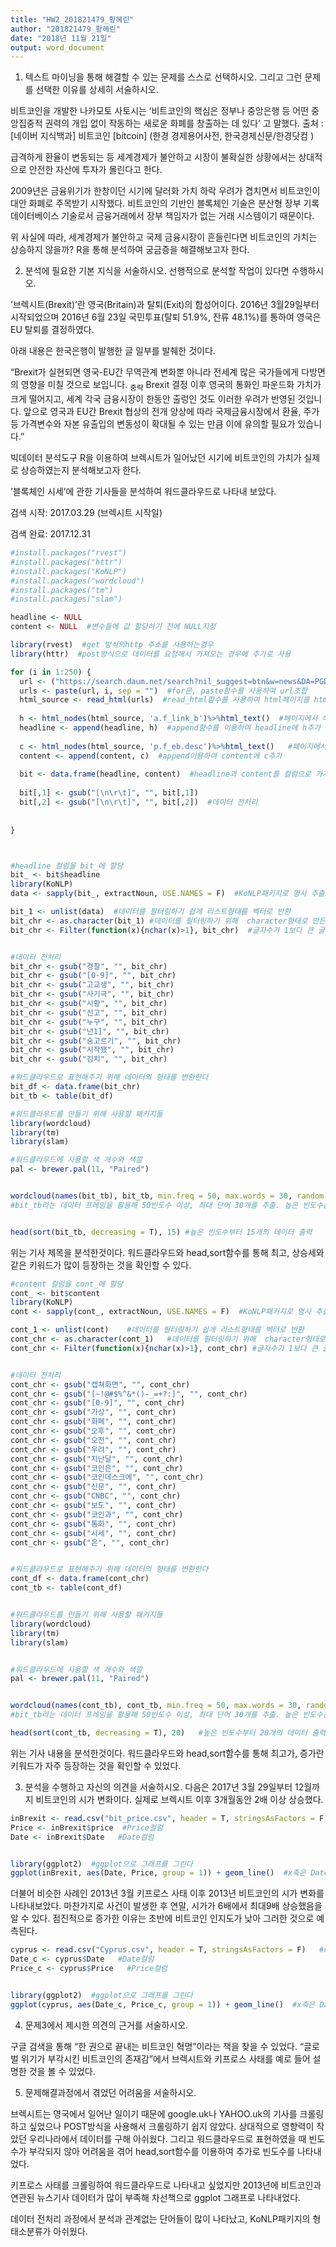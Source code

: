 ---
title: "HW2_201821479_황혜린"
author: "201821479_황혜린"
date: "2018년 11월 21일"
output: word_document
---


1) 텍스트 마이닝을 통해 해결할 수 있는 문제를 스스로 선택하시오. 그리고 그런 문제를 선택한 이유를 상세히 서술하시오.

비트코인을 개발한 나카모토 사토시는 
‘비트코인의 핵심은 정부나 중앙은행 등 어떤 중앙집중적 권력의 개입 없이 작동하는 새로운 화폐를 창출하는 데 있다’ 
고 말했다. 
출처 :[네이버 지식백과] 비트코인 [bitcoin] (한경 경제용어사전, 한국경제신문/한경닷컴 )

급격하게 환율이 변동되는 등 세계경제가 불안하고 시장이 불확실한 상황에서는 상대적으로 안전한 자산에 투자가 몰린다고 한다. 

2009년은 금융위기가 한창이던 시기에 달러화 가치 하락 우려가 겹치면서 비트코인이 대안 화폐로 주목받기 시작했다. 비트코인의 기반인 블록체인 기술은 분산형 장부 기록 데이터베이스 기술로서 금융거래에서 장부 책임자가 없는 거래 시스템이기 때문이다.

위 사실에 따라, 세계경제가 불안하고 국제 금융시장이 흔들린다면 비트코인의 가치는 상승하지 않을까? R을 통해 분석하여 궁금증을 해결해보고자 한다.




2) 분석에 필요한 기본 지식을 서술하시오. 선행적으로 분석할 작업이 있다면 수행하시오.

‘브렉시트(Brexit)’란 영국(Britain)과 탈퇴(Exit)의 합성어이다. 2016년 3월29일부터 시작되었으며 2016년 6월 23일 국민투표(탈퇴 51.9%, 잔류 48.1%)를 통하여 영국은 EU 탈퇴를 결정하였다.

아래 내용은 한국은행이 발행한 글 일부를 발췌한 것이다.

“Brexit가 실현되면 영국-EU간 무역관계 변화뿐 아니라 전세계 많은 국가들에게 다방면의 영향을 미칠 것으로 보입니다.   ~중략~   Brexit 결정 이후 영국의 통화인 파운드화 가치가 크게 떨어지고, 세계 각국 금융시장이 한동안 출렁인 것도 이러한 우려가 반영된 것입니다. 앞으로 영국과 EU간 Brexit 협상의 전개 양상에 따라 국제금융시장에서 환율, 주가 등 가격변수와 자본 유출입의 변동성이 확대될 수 있는 만큼 이에 유의할 필요가 있습니다.”

빅데이터 분석도구 R을 이용하여 브렉시트가 일어났던 시기에 비트코인의 가치가 실제로 상승하였는지 분석해보고자 한다. 

 ‘블록체인 시세’에 관한 기사들을 분석하여 워드클라우드로 나타내 보았다. 
 
검색 시작: 2017.03.29 (브렉시트 시작일)

검색 완료: 2017.12.31


```{r}
#install.packages("rvest")
#install.packages("httr")
#install.packages("KoNLP")
#install.packages("wordcloud")
#install.packages("tm")
#install.packages("slam")

headline <- NULL
content <- NULL  #변수들에 값 할당하기 전에 NULL지정 

library(rvest)  #get 방식의http 주소를 사용하는경우
library(httr)  #post방식으로 데이터를 요청해서 가져오는 경우에 추가로 사용

for (i in 1:250) {
  url <- ("https://search.daum.net/search?nil_suggest=btn&w=news&DA=PGD&cluster=y&q=%EB%B9%84%ED%8A%B8%EC%BD%94%EC%9D%B8+%EC%8B%9C%EC%84%B8&spacing=2&orgq=%EB%B9%84%ED%8A%B8%EC%BD%94%EC%9D%B8+tltp&sd=20170329000000&ed=20171231235959&period=u&p=")
  urls <- paste(url, i, sep = "")  #for문, paste함수를 사용하여 url조합
  html_source <- read_html(urls)  #read_html함수를 사용하여 html페이지를 html_sourse라는 변수에 저장
  
  h <- html_nodes(html_source, 'a.f_link_b')%>%html_text()  #페이지에서 헤드라인부분 셀렉터의 텍스트부분을 h에 저장 
  headline <- append(headline, h)  #append함수를 이용하여 headline에 h추가 
  
  c <- html_nodes(html_source, 'p.f_eb.desc')%>%html_text()   #페이지에서 기사부분 셀렉터의 텍스트부분을 c에 저장
  content <- append(content, c)  #append이용하여 content에 c추가 
  
  bit <- data.frame(headline, content)  #headline과 content를 컬럼으로 가지는 데이터프레임 bit 생성 
  
  bit[,1] <- gsub("[\n\r\t]", "", bit[,1])
  bit[,2] <- gsub("[\n\r\t]", "", bit[,2])  #데이터 전처리 
  
  
}



#headline 컬럼을 bit_에 할당  
bit_ <- bit$headline 
library(KoNLP)
data <- sapply(bit_, extractNoun, USE.NAMES = F)  #KoNLP패키지로 명사 추출 

bit_1 <- unlist(data)  #데이터를 필터링하기 쉽게 리스트형태를 벡터로 반환 
bit_chr <- as.character(bit_1) #데이터를 필터링하기 위해  character형태로 만든다 
bit_chr <- Filter(function(x){nchar(x)>1}, bit_chr)  #글자수가 1보다 큰 글자만 추출 


#데이터 전처리 
bit_chr <- gsub("경찰", "", bit_chr)
bit_chr <- gsub("[0-9]", "", bit_chr)
bit_chr <- gsub("고교생", "", bit_chr)
bit_chr <- gsub("사기극", "", bit_chr)
bit_chr <- gsub("시황", "", bit_chr)
bit_chr <- gsub("신고", "", bit_chr)
bit_chr <- gsub("누구", "", bit_chr)
bit_chr <- gsub("넌1]", "", bit_chr)
bit_chr <- gsub("숨고르기", "", bit_chr)
bit_chr <- gsub("시작됐", "", bit_chr)
bit_chr <- gsub("김치", "", bit_chr)

#워드클라우드로 표현해주기 위해 데이터의 형태를 변환한다 
bit_df <- data.frame(bit_chr)
bit_tb <- table(bit_df)

#워드클라우드를 만들기 위해 사용할 패키지들 
library(wordcloud)
library(tm)
library(slam)

#워드클라우드에 사용할 색 개수와 색깔 
pal <- brewer.pal(11, "Paired")


wordcloud(names(bit_tb), bit_tb, min.freq = 50, max.words = 30, random.order = F, scale = c(10, 0.8), colors = pal)
#bit_tb라는 데이터 프레임을 활용해 50빈도수 이상, 최대 단어 30개를 추출. 높은 빈도수를 가진 단어는 가운데에 두고 스케일을 크기에 맞게 조절한 후 위에서 고른 색을 대입.


head(sort(bit_tb, decreasing = T), 15) #높은 빈도수부터 15개의 데이터 출력 
```

위는 기사 제목을 분석한것이다. 
워드클라우드와 head,sort함수를 통해 최고, 상승세와 같은 키워드가 많이 등장하는 것을 확인할 수 있다.  

```{r}
#content 컬럼을 cont_에 할당  
cont_ <- bit$content
library(KoNLP)
cont <- sapply(cont_, extractNoun, USE.NAMES = F)  #KoNLP패키지로 명사 추출 

cont_1 <- unlist(cont)    #데이터를 필터링하기 쉽게 리스트형태를 벡터로 반환
cont_chr <- as.character(cont_1)   #데이터를 필터링하기 위해  character형태로 만든다
cont_chr <- Filter(function(x){nchar(x)>1}, cont_chr) #글자수가 1보다 큰 글자만 추출  


#데이터 전처리 
cont_chr <- gsub("캡쳐화면", "", cont_chr)
cont_chr <- gsub("[~!@#$%^&*()-_=+?:]", "", cont_chr)
cont_chr <- gsub("[0-9]", "", cont_chr)
cont_chr <- gsub("가상", "", cont_chr)
cont_chr <- gsub("화폐", "", cont_chr)
cont_chr <- gsub("오후", "", cont_chr)
cont_chr <- gsub("오전", "", cont_chr)
cont_chr <- gsub("우려", "", cont_chr)
cont_chr <- gsub("지난달", "", cont_chr)
cont_chr <- gsub("코인은", "", cont_chr)
cont_chr <- gsub("코인데스크에", "", cont_chr)
cont_chr <- gsub("신문", "", cont_chr)
cont_chr <- gsub("CNBC", "", cont_chr)
cont_chr <- gsub("보도", "", cont_chr)
cont_chr <- gsub("코인과", "", cont_chr)
cont_chr <- gsub("통화", "", cont_chr)
cont_chr <- gsub("시세", "", cont_chr)
cont_chr <- gsub("은", "", cont_chr)


#워드클라우드로 표현해주기 위해 데이터의 형태를 변환한다
cont_df <- data.frame(cont_chr)
cont_tb <- table(cont_df)


#워드클라우드를 만들기 위해 사용할 패키지들
library(wordcloud)
library(tm)
library(slam)


#워드클라우드에 사용할 색 개수와 색깔
pal <- brewer.pal(11, "Paired")


wordcloud(names(cont_tb), cont_tb, min.freq = 50, max.words = 30, random.order = F, scale = c(10, 1), colors = pal)
#bit_tb라는 데이터 프레임을 활용해 50빈도수 이상, 최대 단어 30개를 추출. 높은 빈도수를 가진 단어는 가운데에 두고 스케일을 크기에 맞게 조절한 후 위에서 고른 색을 대입.

head(sort(cont_tb, decreasing = T), 20)   #높은 빈도수부터 20개의 데이터 출력

```

위는 기사 내용을 분석한것이다. 워드클라우드와 head,sort함수를 통해
최고가, 증가란 키워드가 자주 등장하는 것을 확인할 수 있었다.



3) 분석을 수행하고 자신의 의견을 서술하시오.
다음은 2017년 3월 29일부터 12월까지 비트코인의 시가 변화이다. 실제로 브렉시트 이후 3개월동안 2배 이상 상승했다. 


```{r}
inBrexit <- read.csv("bit_price.csv", header = T, stringsAsFactors = F)  #csv파일을 읽어온다 
Price <- inBrexit$price  #Price컬럼 
Date <- inBrexit$Date   #Date컬럼 


library(ggplot2)  #ggplot으로 그래프를 그린다 
ggplot(inBrexit, aes(Date, Price, group = 1)) + geom_line()  #x축은 Date, y축은 Price, 이산으로 흩어진 숫자를 연속적으로 표현하기 위해 group=1을 사용한다. 선 그래프로 표현하였다.
```

더불어 비슷한 사례인 2013년 3월 키프로스 사태 이후 2013년 비트코인의 시가 변화를 나타내보았다. 마찬가지로 사건이 발생한 후 연말, 시가가 6배에서 최대9배 상승했음을 알 수 있다. 점진적으로 증가한 이유는 초반에 비트코인 인지도가 낮아 그러한 것으로 예측된다. 

```{r}
cyprus <- read.csv("Cyprus.csv", header = T, stringsAsFactors = F)   #csv파일을 읽어온다
Date_c <- cyprus$Date   #Date컬럼 
Price_c <- cyprus$Price   #Price컬럼


library(ggplot2)  #ggplot으로 그래프를 그린다 
ggplot(cyprus, aes(Date_c, Price_c, group = 1)) + geom_line()  #x축은 Date, y축은 Price, 이산으로 흩어진 숫자를 연속적으로 표현하기 위해 group=1을 사용한다. 선 그래프로 표현하였다.
```


4) 문제3에서 제시한 의견의 근거를 서술하시오.

구글 검색을 통해 “한 권으로 끝내는 비트코인 혁명”이라는 책을 찾을 수 있었다. “글로벌 위기가 부각시킨 비트코인의 존재감”에서 브렉시트와 키프로스 사태를 예로 들어 설명한 것을 볼 수 있었다. 




5) 문제해결과정에서 겪었던 어려움을 서술하시오.

브렉시트는 영국에서 일어난 일이기 때문에 google.uk나 YAHOO.uk의 기사를 크롤링하고 싶었으나 POST방식을 사용해서 크롤링하기 쉽지 않았다. 상대적으로 영향력이 작았던 우리나라에서 데이터를 구해 아쉬웠다. 그리고 워드클라우드로 표현하였을 때 빈도수가 부각되지 않아 어려움을 겪어 head,sort함수를 이용하여 추가로 빈도수를 나타내었다. 

키프로스 사태를 크롤링하여 워드클라우드로 나타내고 싶었지만 2013년에 비트코인과 연관된 뉴스기사 데이터가 많이 부족해 차선책으로 ggplot 그래프로 나타내었다.

데이터 전처리 과정에서 분석과 관계없는 단어들이 많이 나타났고, KoNLP패키지의 형태소분류가 아쉬웠다.
